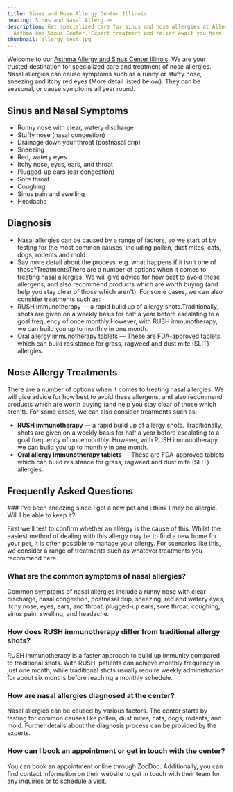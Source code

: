 ```yaml
---
title: Sinus and Nose Allergy Center Illinois
heading: Sinus and Nasal Allergies
description: Get specialized care for sinus and nose allergies at Allergy,
  Asthma and Sinus Center. Expert treatment and relief await you here.
thumbnail: allergy_test.jpg
---
```

Welcome to our [Asthma Allergy and Sinus Center Illinois](/). We are your trusted destination for specialized care and treatment of nose allergies. Nasal allergies can cause symptoms such as a runny or stuffy nose, sneezing and itchy red eyes (More detail listed below). They can be seasonal, or cause symptoms all year round.

<ButtonList />

## Sinus and Nasal Symptoms

- Runny nose with clear, watery discharge
- Stuffy nose (nasal congestion)
- Drainage down your throat (postnasal drip)
- Sneezing
- Red, watery eyes
- Itchy nose, eyes, ears, and throat
- Plugged-up ears (ear congestion)
- Sore throat
- Coughing
- Sinus pain and swelling
- Headache

## Diagnosis

- Nasal allergies can be caused by a range of factors, so we start of by testing for the most common causes, including pollen, dust mites, cats, dogs, rodents and mold.
- Say more detail about the process. e.g. what happens if it isn't one of those?TreatmentsThere are a number of options when it comes to treating nasal allergies. We will give advice for how best to avoid these allergens, and also recommend products which are worth buying (and help you stay clear of those which aren't). For some cases, we can also consider treatments such as:
- RUSH immunotherapy — a rapid build up of allergy shots.Traditionally, shots are given on a weekly basis for half a year before escalating to a goal frequency of once monthly.However, with RUSH immunotherapy, we can build you up to monthly in one month.
- Oral allergy immunotherapy tablets — These are FDA-approved tablets which can build resistance for grass, ragweed and dust mite (SLIT) allergies.

## Nose Allergy Treatments

There are a number of options when it comes to treating nasal allergies. We will give advice for how best to avoid these allergens, and also recommend products which are worth buying (and help you stay clear of those which aren't). For some cases, we can also consider treatments such as:

- **RUSH immunotherapy** — a rapid build up of allergy shots. Traditionally, shots are given on a weekly basis for half a year before escalating to a goal frequency of once monthly. However, with RUSH immunotherapy, we can build you up to monthly in one month.
- **Oral allergy immunotherapy tablets** — These are FDA-approved tablets which can build resistance for grass, ragweed and dust mite (SLIT) allergies.

<ContactBanner />

## Frequently Asked Questions
<FAQ>
### I've been sneezing since I got a new pet and I think I may be allergic. Will I be able to keep it?

First we'll test to confirm whether an allergy is the cause of this. Whilst the easiest method of
dealing with this allergy may be to find a new home for your pet, it is often possible to manage
your allergy. For scenarios like this, we consider a range of treatments such as whatever
treatments you recommend here.

### What are the common symptoms of nasal allergies?

Common symptoms of nasal allergies include a runny nose with clear discharge, nasal congestion, postnasal drip, sneezing, red and watery eyes, itchy nose, eyes, ears, and throat, plugged-up ears, sore throat, coughing, sinus pain, swelling, and headache.

### How does RUSH immunotherapy differ from traditional allergy shots?

RUSH immunotherapy is a faster approach to build up immunity compared to traditional shots. With RUSH, patients can achieve monthly frequency in just one month, while traditional shots usually require weekly administration for about six months before reaching a monthly schedule.

### How are nasal allergies diagnosed at the center?

Nasal allergies can be caused by various factors. The center starts by testing for common causes like pollen, dust mites, cats, dogs, rodents, and mold. Further details about the diagnosis process can be provided by the experts.

### How can I book an appointment or get in touch with the center?

You can book an appointment online through ZocDoc. Additionally, you can find contact information on their website to get in touch with their team for any inquiries or to schedule a visit.
</FAQ>